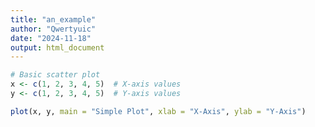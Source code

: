 ```yaml
---
title: "an_example"
author: "Qwertyuic"
date: "2024-11-18"
output: html_document
---
```


```r
# Basic scatter plot
x <- c(1, 2, 3, 4, 5)  # X-axis values
y <- c(1, 2, 3, 4, 5)  # Y-axis values

plot(x, y, main = "Simple Plot", xlab = "X-Axis", ylab = "Y-Axis")
```
